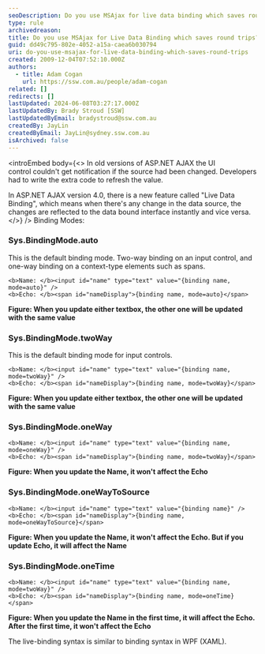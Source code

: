 ```yaml
---
seoDescription: Do you use MSAjax for live data binding which saves round trips and enhances user experience in ASP.NET AJAX applications.
type: rule
archivedreason:
title: Do you use MSAjax for Live Data Binding which saves round trips?
guid: dd49c795-802e-4052-a15a-caea6b030794
uri: do-you-use-msajax-for-live-data-binding-which-saves-round-trips
created: 2009-12-04T07:52:10.000Z
authors:
  - title: Adam Cogan
    url: https://ssw.com.au/people/adam-cogan
related: []
redirects: []
lastUpdated: 2024-06-08T03:27:17.000Z
lastUpdatedBy: Brady Stroud [SSW]
lastUpdatedByEmail: bradystroud@ssw.com.au
createdBy: JayLin
createdByEmail: JayLin@sydney.ssw.com.au
isArchived: false
---
```


<introEmbed
  body={<>
In old versions of ASP.NET AJAX the UI control couldn't get notification if the source had been changed. Developers had to write the extra code to refresh the value.

In ASP.NET AJAX version 4.0, there is a new feature called "Live Data Binding", which means when there's any change in the data source, the changes are reflected to the data bound interface instantly and vice versa.
  </>}
/>
Binding Modes:

### Sys.BindingMode.auto

This is the default binding mode. Two-way binding on an input control, and one-way binding on a context-type elements such as spans.

```dotnet
<b>Name: </b><input id="name" type="text" value="{binding name, mode=auto}" />
<b>Echo: </b><span id="nameDisplay">{binding name, mode=auto}</span>
```

**Figure: When you update either textbox, the other one will be updated with the same value**

### Sys.BindingMode.twoWay

This is the default binding mode for input controls.

```dotnet
<b>Name: </b><input id="name" type="text" value="{binding name, mode=twoWay}" />
<b>Echo: </b><span id="nameDisplay">{binding name, mode=twoWay}</span>
```

**Figure: When you update either textbox, the other one will be updated with the same value**

### Sys.BindingMode.oneWay

```dotnet
<b>Name: </b><input id="name" type="text" value="{binding name, mode=oneWay}" />
<b>Echo: </b><span id="nameDisplay">{binding name, mode=twoWay}</span>
```

**Figure: When you update the Name, it won't affect the Echo**

### Sys.BindingMode.oneWayToSource

```dotnet
<b>Name: </b><input id="name" type="text" value="{binding name}" />
<b>Echo: </b><span id="nameDisplay">{binding name, mode=oneWayToSource}</span>
```

**Figure: When you update the Name, it won't affect the Echo. But if you update Echo, it will affect the Name**

### Sys.BindingMode.oneTime

```dotnet
<b>Name: </b><input id="name" type="text" value="{binding name, mode=twoWay}" />
<b>Echo: </b><span id="nameDisplay">{binding name, mode=oneTime}</span>
```

**Figure: When you update the Name in the first time, it will affect the Echo. After the first time, it won't affect the Echo**

The live-binding syntax is similar to binding syntax in WPF (XAML).
